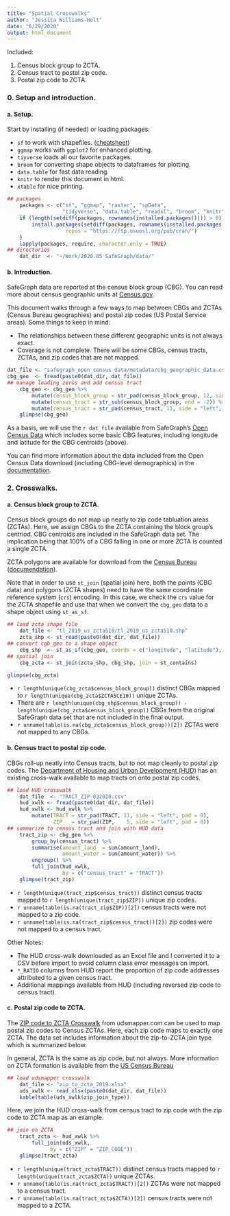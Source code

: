 ```yaml
---
title: "Spatial Crosswalks"
author: "Jessica Williams-Holt"
date: "6/29/2020"
output: html_document
---
```


Included: 

1. Census block group to ZCTA. 
2. Census tract to postal zip code. 
3. Postal zip code to ZCTA. 

### 0. Setup and introduction. 

#### a. Setup. 

Start by installing (if needed) or loading packages:  

* `sf` to work with shapefiles. ([cheatsheet](https://github.com/rstudio/cheatsheets/blob/master/sf.pdf)) 
* `ggmap` works with `ggplot2` for enhanced plotting.  
* `tiyverse` loads all our favorite packages.  
* `broom` for converting shape objects to dataframes for plotting.  
* `data.table` for fast data reading.  
* `knitr` to render this document in html.  
* `xtable` for nice printing. 

```r
## packages
    packages <- c("sf", "ggmap", "raster", "spData", 
                  "tidyverse", "data.table", "readxl", "broom", "knitr", "xtable", "rmarkdown")
    if (length(setdiff(packages, rownames(installed.packages()))) > 0) {
        install.packages(setdiff(packages, rownames(installed.packages())), 
                   repos = "https://ftp.osuosl.org/pub/cran/")  
    }  
    lapply(packages, require, character.only = TRUE)
## directories
    dat_dir  <- "~/Work/2020.05 SafeGraph/data/"
```


#### b. Introduction. 

SafeGraph data are reported at the census block group (CBG). You can read more about census geographic units at [Census.gov](https://www.census.gov/newsroom/blogs/random-samplings/2014/07/understanding-geographic-relationships-counties-places-tracts-and-more.html). 

This document walks through a few ways to map between CBGs and ZCTAs (Census Bureau geographies) and postal zip codes (US Postal Service areas). Some things to keep in mind: 

* The relationships between these different geographic units is not always exact.  
* Coverage is not complete. There will be some CBGs, census tracts, ZCTAs, and zip codes that are not mapped. 

```r
dat_file <- "safegraph_open_census_data/metadata/cbg_geographic_data.csv"
cbg_geo  <- fread(paste0(dat_dir, dat_file))
## manage leading zeros and add census tract
    cbg_geo <- cbg_geo %>%
        mutate(census_block_group = str_pad(census_block_group, 12, side = "left", pad = 0)) %>%
        mutate(census_tract = str_sub(census_block_group, end = -2)) %>%
        mutate(census_tract = str_pad(census_tract, 11, side = "left", pad = 0))
    glimpse(cbg_geo)
```

As a basis, we will use the ``r dat_file`` available from SafeGraph's [Open Census Data](https://www.safegraph.com/open-census-data) which includes some basic CBG features, including longitude and latitude for the CBG centroids (above). 

You can find more information about the data included from the Open Census Data download (including CBG-level demographics) in the [documentation](https://docs.safegraph.com/docs/open-census-data). 

### 2. Crosswalks. 

#### a. Census block group to ZCTA. 

Census block groups do not map up neatly to zip code tabluation areas (ZCTAs). Here, we assign CBGs to the ZCTA containing the block group's centriod. CBG centroids are included in the SafeGraph data set. The implication being that 100% of a CBG falling in one or more ZCTA is counted a single ZCTA.

ZCTA polygons are available for download from the [Census Bureau](https://www.census.gov/cgi-bin/geo/shapefiles/index.php?year=2019&layergroup=ZIP+Code+Tabulation+Areas) ([documendation](https://www2.census.gov/geo/pdfs/maps-data/data/tiger/tgrshp2019/TGRSHP2019_TechDoc.pdf)). 

Note that in order to use `st_join` (spatial join) here, both the points (CBG data) and polygons (ZCTA shapes) need to have the same coordinate reference system (`crs`) encoding. In this case, we check the `crs` value for the ZCTA shapefile and use that when we convert the `cbg_geo` data to a shape object using `st_as_sf`. 

```r
## load zcta shape file
    dat_file <- "tl_2019_us_zcta510/tl_2019_us_zcta510.shp"
    zcta_shp <- st_read(paste0(dat_dir, dat_file))
## convert cgb_geo to a shape object
    cbg_shp  <- st_as_sf(cbg_geo, coords = c("longitude", "latitude"), crs = 4269)
## spatial join
    cbg_zcta <- st_join(zcta_shp, cbg_shp, join = st_contains)
```

```r
glimpse(cbg_zcta)
```

* `r length(unique(cbg_zcta$census_block_group))` distinct CBGs mapped to `r length(unique(cbg_zcta$ZCTA5CE10))` unique ZCTAs. 
* There are `r length(unique(cbg_shp$census_block_group)) - length(unique(cbg_zcta$census_block_group))` CBGs from the original SafeGraph data set that are not included in the final output. 
* `r unname(table(is.na(cbg_zcta$census_block_group))[2])` ZCTAs were not mapped to any CBGs. 


#### b. Census tract to postal zip code. 

CBGs roll-up neatly into Census tracts, but to not map cleanly to postal zip codes. The [Department of Housing and Urban Development (HUD)](https://www.huduser.gov/portal/datasets/usps_crosswalk.html#codebook) has an existing cross-walk available to map tracts on onto postal zip codes. 

```r
## load HUD crosswalk
    dat_file  <- "TRACT_ZIP_032020.csv"
    hud_xwlk <- fread(paste0(dat_dir, dat_file))
    hud_xwlk <- hud_xwlk %>%
        mutate(TRACT = str_pad(TRACT, 11, side = "left", pad = 0), 
               ZIP   = str_pad(ZIP,    5, side = "left", pad = 0))
## summarize to census tract and join with HUD data
    tract_zip <- cbg_geo %>%
        group_by(census_tract) %>%
        summarise(amount_land  = sum(amount_land), 
                  amount_water = sum(amount_water)) %>%
        ungroup() %>%
        full_join(hud_xwlk, 
                  by = c("census_tract" = "TRACT"))
    glimpse(tract_zip)
```

* `r length(unique(tract_zip$census_tract))` distinct census tracts mapped to `r length(unique(tract_zip$ZIP))` unique zip codes. 
* `r unname(table(is.na(tract_zip$ZIP))[2])` census tracts were not mapped to a zip code.
* `r unname(table(is.na(tract_zip$census_tract))[2])` zip codes were not mapped to a census tract.

Other Notes: 

* The HUD cross-walk downloaded as an Excel file and I converted it to a CSV before import to avoid column class error messages on import. 
* `*_RATIO` columns from HUD report the proportion of zip code addresses attributed to a given census tract. 
* Additional mappings available from HUD (including reversed zip code to census tract).  


#### c. Postal zip code to ZCTA. 

The [ZIP code to ZCTA Crosswalk](https://www.udsmapper.org/zcta-crosswalk.cfm) from udsmapper.com can be used to map postal zip codes to Census ZCTAs. Here, each zip code maps to exactly one ZCTA. The data set includes information about the zip-to-ZCTA join type which is summarized below.   

In general, ZCTA is the same as zip code, but not always. More information on ZCTA formation is available from the [US Census Bureau](https://www.census.gov/programs-surveys/geography/guidance/geo-areas/zctas.html)

```r
## load udsmapper crosswalk
    dat_file <- "zip_to_zcta_2019.xlsx"
    uds_xwlk <- read_xlsx(paste0(dat_dir, dat_file)) 
    kable(table(uds_xwlk$zip_join_type))
```

Here, we join the HUD cross-walk from census tract to zip code with the zip code to ZCTA map as an example. 

```r
## join on ZCTA
    tract_zcta <- hud_xwlk %>%
        full_join(uds_xwlk, 
              by = c("ZIP" = "ZIP_CODE"))
    glimpse(tract_zcta)
```

* `r length(unique(tract_zcta$TRACT))` distinct census tracts mapped to `r length(unique(tract_zcta$ZCTA))` unique ZCTAs. 
* `r unname(table(is.na(tract_zcta$TRACT))[2])` ZCTAs were not mapped to a census tract.
* `r unname(table(is.na(tract_zcta$ZCTA))[2])` census tracts were not mapped to a ZCTA.


